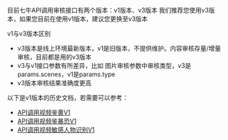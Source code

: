 目前七牛API调用审核接口有两个版本：v1版本、v3版本
我们推荐您使用v3版本，如果您目前在使用v1版本，建议您更换至v3版本

v1与v3版本区别
* v3版本是线上环境最新版本，v1是旧版本，不提供维护。内容审核存量/增量审核，目前都是用的v3版本
* v3与v1接口参数有所差异，比如 图片审核参数中审核类型，v3是params.scenes，v1是params.type
* v3版本审核结果准确度更高

以下是v1版本的历史文档，若需要可以参考：
* [API调用视频鉴黄V1](/censor/api/4856/video-pulp-1)
* [API调用视频鉴暴恐V1](/censor/api/4857/video-terror-1)
* [API调用视频敏感人物识别V1](/censor/api/4858/video-politician-1)